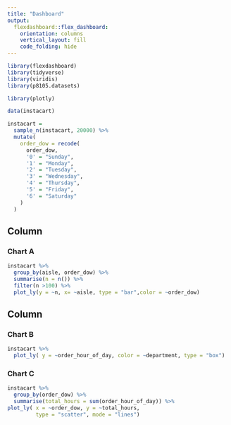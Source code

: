 ```yaml
---
title: "Dashboard"
output: 
  flexdashboard::flex_dashboard:
    orientation: columns
    vertical_layout: fill
    code_folding: hide
---
```


```r
library(flexdashboard)
library(tidyverse)
library(viridis)
library(p8105.datasets)

library(plotly)
```

```r
data(instacart) 

instacart =  
  sample_n(instacart, 20000) %>% 
  mutate(
    order_dow = recode(
      order_dow,
      '0' = "Sunday",
      '1' = "Monday",
      '2' = "Tuesday",
      '3' = "Wednesday",
      '4' = "Thursday",
      '5' = "Friday",
      '6' = "Saturday"
    )
  )
```

Column {data-width=650}
-----------------------------------------------------------------------

### Chart A

```r
instacart %>% 
  group_by(aisle, order_dow) %>% 
  summarise(n = n()) %>% 
  filter(n >100) %>% 
  plot_ly(y = ~n, x= ~aisle, type = "bar",color = ~order_dow)
```



Column {data-width=350}
-----------------------------------------------------------------------


### Chart B

```r
instacart %>% 
  plot_ly( y = ~order_hour_of_day, color = ~department, type = "box")
```

### Chart C

```r
instacart %>%
  group_by(order_dow) %>% 
  summarise(total_hours = sum(order_hour_of_day)) %>% 
plot_ly( x = ~order_dow, y = ~total_hours, 
         type = "scatter", mode = "lines")
 
```





